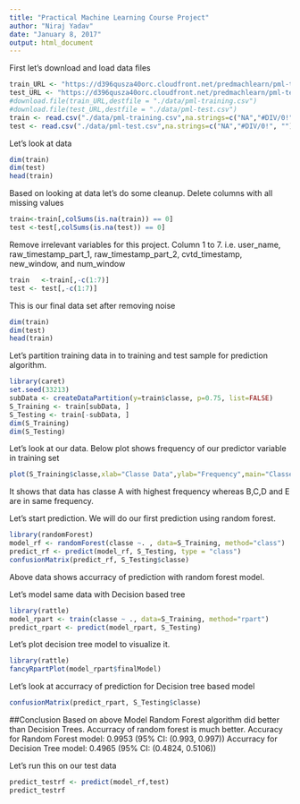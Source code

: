 ---
title: "Practical Machine Learning Course Project"
author: "Niraj Yadav"
date: "January 8, 2017"
output: html_document
---
First let's download and load data files

```{r}
train_URL <- "https://d396qusza40orc.cloudfront.net/predmachlearn/pml-training.csv"
test_URL <- "https://d396qusza40orc.cloudfront.net/predmachlearn/pml-testing.csv"
#download.file(train_URL,destfile = "./data/pml-training.csv")
#download.file(test_URL,destfile = "./data/pml-test.csv")
train <- read.csv("./data/pml-training.csv",na.strings=c("NA","#DIV/0!", ""))
test <- read.csv("./data/pml-test.csv",na.strings=c("NA","#DIV/0!", ""))
```

Let's look at data
```{r}
dim(train)
dim(test)
head(train)
```
Based on looking at data let's do some cleanup.
Delete columns with all missing values
```{r}
train<-train[,colSums(is.na(train)) == 0]
test <-test[,colSums(is.na(test)) == 0]
```
Remove irrelevant variables for this project. Column 1 to 7. i.e. user_name, raw_timestamp_part_1, raw_timestamp_part_2, cvtd_timestamp, new_window, and  num_window 

```{r}
train   <-train[,-c(1:7)]
test <- test[,-c(1:7)]
```
This is our final data set after removing noise

```{r}
dim(train)
dim(test)
head(train)
```

Let's partition training data in to training and test sample for prediction algorithm.
```{r}
library(caret)
set.seed(33213)
subData <- createDataPartition(y=train$classe, p=0.75, list=FALSE)
S_Training <- train[subData, ] 
S_Testing <- train[-subData, ]
dim(S_Training)
dim(S_Testing)
```

Let's look at our data. Below plot shows frequency of our predictor variable in training set
```{r}
plot(S_Training$classe,xlab="Classe Data",ylab="Frequency",main="Classes Frequency Plot")
```
It shows that data has classe A with highest frequency whereas B,C,D and E are in same frequency.

Let's start prediction. We will do our first prediction using random forest.

```{r}
library(randomForest)
model_rf <- randomForest(classe ~. , data=S_Training, method="class")
predict_rf <- predict(model_rf, S_Testing, type = "class")
confusionMatrix(predict_rf, S_Testing$classe)
```
Above data shows accurracy of prediction with random forest model.


Let's model same data with Decision based tree
```{r}
library(rattle)
model_rpart <- train(classe ~ ., data=S_Training, method="rpart")
predict_rpart <- predict(model_rpart, S_Testing)
```

Let's plot decision tree model to visualize it.
```{r}
library(rattle)
fancyRpartPlot(model_rpart$finalModel)
```

Let's look at accurracy of prediction for Decision tree based model

```{r}
confusionMatrix(predict_rpart, S_Testing$classe)
```

##Conclusion
Based on above Model Random Forest algorithm did better than Decision Trees. Accurracy of random forest is much better.
Accuracy for Random Forest model: 0.9953 (95% CI: (0.993, 0.997))
Accurracy for Decision Tree model: 0.4965 (95% CI: (0.4824, 0.5106)) 

Let's run this on our test data

```{r}
predict_testrf <- predict(model_rf,test)
predict_testrf
```